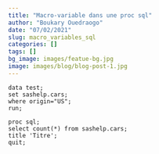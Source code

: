 ```yaml
---
title: "Macro-variable dans une proc sql"
author: "Boukary Ouedraogo"
date: "07/02/2021"
slug: macro_variables_sql
categories: []
tags: []
bg_image: images/featue-bg.jpg
image: images/blog/blog-post-1.jpg
---
```

```sas
data test;
set sashelp.cars;
where origin="US";
run;

proc sql;
select count(*) from sashelp.cars;
title 'Titre';
quit;
```